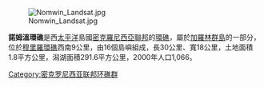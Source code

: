 [[Image:Nomwin_Landsat.jpg|thumb]]

'''諾姆溫環礁'''是西[[太平洋|太平洋]]島國[[密克羅尼西亞聯邦|密克羅尼西亞聯邦]]的[[環礁|環礁]]，屬於[[加羅林群島|加羅林群島]]的一部分，位於[[穆里羅環礁|穆里羅環礁]]西南9公里，由16個島嶼組成，長30公里、寬18公里，土地面積1.8平方公里，潟湖面積291.6平方公里，2000年人口1,066。

{{Coord|8.4313|151.7466|display=title|region:FM-TRK_type:isle}}

[[Category:密克罗尼西亚联邦环礁群|Category:密克罗尼西亚联邦环礁群]]

{{Micronesia-stub}}